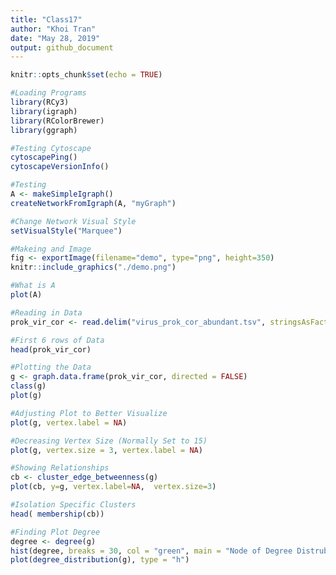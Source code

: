 ```yaml
---
title: "Class17"
author: "Khoi Tran"
date: "May 28, 2019"
output: github_document
---
```


```r
knitr::opts_chunk$set(echo = TRUE)
```

```r
#Loading Programs
library(RCy3)
library(igraph)
library(RColorBrewer)
library(ggraph)
```

```r
#Testing Cytoscape
cytoscapePing()
cytoscapeVersionInfo()
```

```r
#Testing
A <- makeSimpleIgraph()
createNetworkFromIgraph(A, "myGraph")
```

```r
#Change Network Visual Style
setVisualStyle("Marquee")
```

```r
#Makeing and Image
fig <- exportImage(filename="demo", type="png", height=350)
knitr::include_graphics("./demo.png")
```

```r
#What is A
plot(A)
```

```r
#Reading in Data
prok_vir_cor <- read.delim("virus_prok_cor_abundant.tsv", stringsAsFactors = FALSE)

#First 6 rows of Data
head(prok_vir_cor)
```

```r
#Plotting the Data
g <- graph.data.frame(prok_vir_cor, directed = FALSE)
class(g)
plot(g)
```

```r
#Adjusting Plot to Better Visualize
plot(g, vertex.label = NA)

#Decreasing Vertex Size (Normally Set to 15)
plot(g, vertex.size = 3, vertex.label = NA)
```

```r
#Showing Relationships
cb <- cluster_edge_betweenness(g)
plot(cb, y=g, vertex.label=NA,  vertex.size=3)
```

```r
#Isolation Specific Clusters
head( membership(cb))
```

```r
#Finding Plot Degree 
degree <- degree(g)
hist(degree, breaks = 30, col = "green", main = "Node of Degree Distrubution")
plot(degree_distribution(g), type = "h")
```

